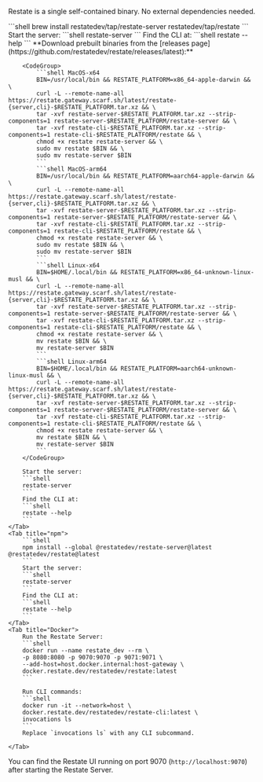 Restate is a single self-contained binary. No external dependencies needed.

<Tabs>
    <Tab title="Homebrew">
        ```shell
        brew install restatedev/tap/restate-server restatedev/tap/restate
        ```
        Start the server:
        ```shell
        restate-server
        ```
        Find the CLI at:
        ```shell
        restate --help
        ```
    </Tab>
    <Tab title="Download binaries">
        **Download prebuilt binaries from the [releases page](https://github.com/restatedev/restate/releases/latest):**

        <CodeGroup>
            ```shell MacOS-x64
            BIN=/usr/local/bin && RESTATE_PLATFORM=x86_64-apple-darwin && \
            curl -L --remote-name-all https://restate.gateway.scarf.sh/latest/restate-{server,cli}-$RESTATE_PLATFORM.tar.xz && \
            tar -xvf restate-server-$RESTATE_PLATFORM.tar.xz --strip-components=1 restate-server-$RESTATE_PLATFORM/restate-server && \
            tar -xvf restate-cli-$RESTATE_PLATFORM.tar.xz --strip-components=1 restate-cli-$RESTATE_PLATFORM/restate && \
            chmod +x restate restate-server && \
            sudo mv restate $BIN && \
            sudo mv restate-server $BIN
            ```
            ```shell MacOS-arm64
            BIN=/usr/local/bin && RESTATE_PLATFORM=aarch64-apple-darwin && \
            curl -L --remote-name-all https://restate.gateway.scarf.sh/latest/restate-{server,cli}-$RESTATE_PLATFORM.tar.xz && \
            tar -xvf restate-server-$RESTATE_PLATFORM.tar.xz --strip-components=1 restate-server-$RESTATE_PLATFORM/restate-server && \
            tar -xvf restate-cli-$RESTATE_PLATFORM.tar.xz --strip-components=1 restate-cli-$RESTATE_PLATFORM/restate && \
            chmod +x restate restate-server && \
            sudo mv restate $BIN && \
            sudo mv restate-server $BIN
            ```
            ```shell Linux-x64
            BIN=$HOME/.local/bin && RESTATE_PLATFORM=x86_64-unknown-linux-musl && \
            curl -L --remote-name-all https://restate.gateway.scarf.sh/latest/restate-{server,cli}-$RESTATE_PLATFORM.tar.xz && \
            tar -xvf restate-server-$RESTATE_PLATFORM.tar.xz --strip-components=1 restate-server-$RESTATE_PLATFORM/restate-server && \
            tar -xvf restate-cli-$RESTATE_PLATFORM.tar.xz --strip-components=1 restate-cli-$RESTATE_PLATFORM/restate && \
            chmod +x restate restate-server && \
            mv restate $BIN && \
            mv restate-server $BIN
            ```
            ```shell Linux-arm64
            BIN=$HOME/.local/bin && RESTATE_PLATFORM=aarch64-unknown-linux-musl && \
            curl -L --remote-name-all https://restate.gateway.scarf.sh/latest/restate-{server,cli}-$RESTATE_PLATFORM.tar.xz && \
            tar -xvf restate-server-$RESTATE_PLATFORM.tar.xz --strip-components=1 restate-server-$RESTATE_PLATFORM/restate-server && \
            tar -xvf restate-cli-$RESTATE_PLATFORM.tar.xz --strip-components=1 restate-cli-$RESTATE_PLATFORM/restate && \
            chmod +x restate restate-server && \
            mv restate $BIN && \
            mv restate-server $BIN
            ```
        </CodeGroup>

        Start the server:
        ```shell
        restate-server
        ```
        Find the CLI at:
        ```shell
        restate --help
        ```
    </Tab>
    <Tab title="npm">
        ```shell
        npm install --global @restatedev/restate-server@latest @restatedev/restate@latest
        ```
        Start the server:
        ```shell
        restate-server
        ```
        Find the CLI at:
        ```shell
        restate --help
        ```
    </Tab>
    <Tab title="Docker">
        Run the Restate Server:
        ```shell
        docker run --name restate_dev --rm \
        -p 8080:8080 -p 9070:9070 -p 9071:9071 \
        --add-host=host.docker.internal:host-gateway \
        docker.restate.dev/restatedev/restate:latest
        ```

        Run CLI commands:
        ```shell
        docker run -it --network=host \
        docker.restate.dev/restatedev/restate-cli:latest \
        invocations ls
        ```
        Replace `invocations ls` with any CLI subcommand.

    </Tab>
</Tabs>

You can find the Restate UI running on port 9070 (`http://localhost:9070`) after starting the Restate Server.
